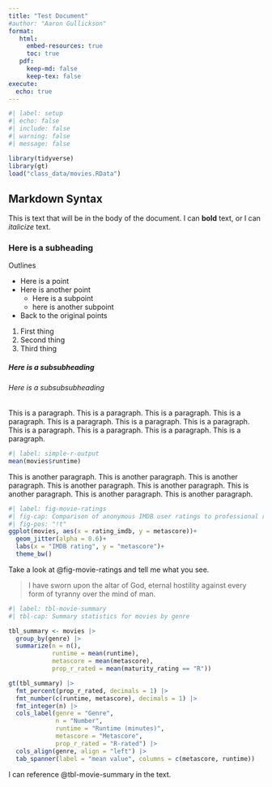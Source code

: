 ```yaml
---
title: "Test Document"
#author: "Aaron Gullickson"
format: 
   html:
     embed-resources: true
     toc: true
   pdf:
     keep-md: false
     keep-tex: false
execute:
  echo: true
---
```


```r
#| label: setup
#| echo: false
#| include: false
#| warning: false
#| message: false

library(tidyverse)
library(gt)
load("class_data/movies.RData")
```


## Markdown Syntax

This is text that will be in the body of the document. I can **bold** text, or I can *italicize* text.

### Here is a subheading

Outlines

-   Here is a point
-   Here is another point
    -   Here is a subpoint
    -   here is another subpoint
-   Back to the original points

1.  First thing
2.  Second thing
3.  Third thing

##### Here is a subsubheading

###### Here is a subsubsubheading

This is a paragraph. This is a paragraph. This is a paragraph. This is a paragraph. This is a paragraph. This is a paragraph. This is a paragraph. This is a paragraph. This is a paragraph. This is a paragraph. This is a paragraph.

```r
#| label: simple-r-output
mean(movies$runtime)
```

This is another paragraph. This is another paragraph. This is another paragraph. This is another paragraph. This is another paragraph. This is another paragraph. This is another paragraph. This is another paragraph.

```r
#| label: fig-movie-ratings
#| fig-cap: Comparison of anonymous IMDB user ratings to professional rater's movie scores.
#| fig-pos: "!t"
ggplot(movies, aes(x = rating_imdb, y = metascore))+
  geom_jitter(alpha = 0.6)+
  labs(x = "IMDB rating", y = "metascore")+
  theme_bw()
```

Take a look at @fig-movie-ratings and tell me what you see.

> I have sworn upon the altar of God, eternal hostility against every form of tyranny over the mind of man.

```r
#| label: tbl-movie-summary
#| tbl-cap: Summary statistics for movies by genre

tbl_summary <- movies |>
  group_by(genre) |>
  summarize(n = n(),
            runtime = mean(runtime),
            metascore = mean(metascore),
            prop_r_rated = mean(maturity_rating == "R"))

gt(tbl_summary) |>
  fmt_percent(prop_r_rated, decimals = 1) |>
  fmt_number(c(runtime, metascore), decimals = 1) |>
  fmt_integer(n) |>
  cols_label(genre = "Genre", 
             n = "Number",
             runtime = "Runtime (minutes)",
             metascore = "Metascore",
             prop_r_rated = "R-rated") |>
  cols_align(genre, align = "left") |>
  tab_spanner(label = "mean value", columns = c(metascore, runtime))
```

I can reference @tbl-movie-summary in the text.
